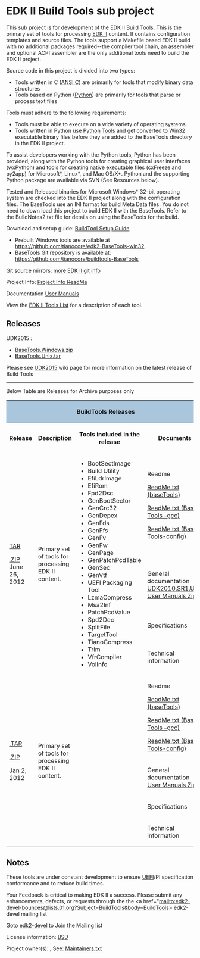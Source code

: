 = EDK II Build Tools sub project=
This sub project is for development of the EDK II Build Tools. This is the primary set of tools for processing [http://www.tianocore.org/edk2/ EDK II] content. It contains configuration templates and source files. The tools support a Makefile based EDK II build with no additional packages required--the compiler tool chain, an assembler and optional ACPI assembler are the only additional tools need to build the EDK II project.

Source code in this project is divided into two types:
* Tools written in C ([http://www.open-std.org/jtc1/sc22/wg14/ ANSI C]) are primarily for tools that modify binary data structures
* Tools based on Python ([http://www.python.org Python]) are primarily for tools that parse or process text files

Tools must adhere to the following requirements:
* Tools must be able to execute on a wide variety of operating systems.
* Tools written in Python use [[Python Tools]] and get converted to Win32 executable binary files before they are added to the BaseTools directory in the EDK II project. 

To assist developers working with the Python tools, Python has been provided, along with the Python tools for creating graphical user interfaces (wxPython) and tools for creating native executable files (cxFreeze and py2app) for Microsoft*, Linux*, and Mac OS/X*. Python and the supporting Python package are available via SVN (See Resources below).

Tested and Released binaries for Microsoft Windows* 32-bit operating system are checked into the EDK II project along with the configuration files. The BaseTools use an INI format for build Meta Data files. You do not need to down load this project to build EDK II with the BaseTools. Refer to the BuildNotes2.txt file for details on using the BaseTools for the build. 

Download and setup guide: [[BuildTool Setup Guide]]

* Prebuilt Windows tools are available at https://github.com/tianocore/edk2-BaseTools-win32. 
* BaseTools Git repository is available at: https://github.com/tianocore/buildtools-BaseTools 



Git source mirrors: [[EDK2 git|more EDK II git info]]

Project Info: [https://github.com/tianocore/buildtools-BaseTools/blob/master/ReadMe.txt Project Info ReadMe]

Documentation [https://github.com/tianocore/buildtools-BaseTools/tree/master/UserManuals User Manuals]


View the [[EDK II Tools List]] for a description of each tool.

== Releases == 

UDK2015 :
* [https://github.com/tianocore/udk/releases/download/UDK2015/BaseTools.Windows.zip BaseTools.Windows.zip]
* [https://github.com/tianocore/udk/releases/download/UDK2015/BaseTools.Unix.tar  BaseTools.Unix.tar]

Please see [[UDK2015]] wiki page for more information on the latest release of Build Tools<BR>

<hr>

Below Table are Releases for Archive purposes only


<div class="t_projects">

<table>
<tr><th colspan="4" style="background-color:#a9c6dd">BuildTools Releases</th></tr>
<tr>
<th>Release</th>
<th>Description</th>
<th>Tools included in the release</th>
<th>Documents</th>
</tr>


<tr>
<td rowspan="4">
[http://sourceforge.net/projects/edk2-buildtools/files/BuildTools_Source_Packages/BaseTools(Unix)_UDK2010.SR1.UP1.tar/download  TAR ]

[http://sourceforge.net/projects/edk2-buildtools/files/BuildTools_Source_Packages/BaseTools(Windows)_UDK2010.SR1.UP1.zip/download .ZIP] 
June 26, 2012
</td>
<td rowspan="4">Primary set of tools for processing EDK II content.</td>
<td rowspan="4">
*BootSectImage 
*Build Utility
*EfiLdrImage
*EfiRom
*Fpd2Dsc
*GenBootSector
*GenCrc32
*GenDepex
*GenFds
*GenFfs
*GenFv
*GenFw
*GenPage
*GenPatchPcdTable
*GenSec
*GenVtf
*UEFI Packaging Tool
*LzmaCompress
*Msa2Inf
*PatchPcdValue
*Spd2Dec
*SplitFile
*TargetTool
*TianoCompress
*Trim
*VfrCompiler
*VolInfo

</td>

<td>
<span class="docHeader">Readme</span>

[http://sourceforge.net/projects/edk2-buildtools/files/BuildTools_Source_Packages/ReadMe.txt/download ReadMe.txt (baseTools)]

[http://sourceforge.net/projects/edk2-buildtools/files/BuildTools_Source_Packages/ReadMe(Gcc).txt/download ReadMe.txt (Base Tools –gcc)]

[http://sourceforge.net/projects/edk2-buildtools/files/BuildTools_Source_Packages/ReadMe(Coonf).txt/download ReadMe.txt (Base-Tools-config)]
</td></tr>
<tr><td>
<span class="docHeader">General documentation</span>
[http://sourceforge.net/projects/edk2-buildtools/files/BuildTools_Source_Packages/UDK2010.SR1.UP1.UserManuals.zip/download UDK2010.SR1.UP1 User Manuals Zip]

</td></tr>
<tr><td>
<span class="docHeader">Specifications</span>

</td></tr>
<tr><td>
<span class="docHeader">Technical information</span>

</td></tr>

<tr>
<td rowspan="4">
[http://sourceforge.net/projects/edk2-buildtools/files/BuildTools_Source_Packages/BaseTools(Unix)_UDK2010.SR1.tar/download  .TAR ]

[http://sourceforge.net/projects/edk2-buildtools/files/BuildTools_Source_Packages/BaseTools(Windows)_UDK2010.SR1.zip/download .ZIP] 


Jan 2, 2012
</td>
<td rowspan="4">Primary set of tools for processing EDK II content.</td>
<td rowspan="4">
</td>

<td>
<span class="docHeader">Readme</span>

[http://sourceforge.net/projects/edk2-buildtools/files/BuildTools_Source_Packages/ReadMe.txt/download ReadMe.txt (baseTools)]

[http://sourceforge.net/projects/edk2-buildtools/files/BuildTools_Source_Packages/ReadMe(Gcc).txt/download ReadMe.txt (Base Tools –gcc)]

[http://sourceforge.net/projects/edk2-buildtools/files/BuildTools_Source_Packages/ReadMe(Coonf).txt/download ReadMe.txt (Base-Tools-config)]
</td></tr>
<tr><td>
<span class="docHeader">General documentation</span>
[http://sourceforge.net/projects/edk2-buildtools/files/BuildTools_Source_Packages/UserManuals.zip/download User Manuals Zip]

</td></tr>
<tr><td>
<span class="docHeader">Specifications</span>

</td></tr>
<tr><td>
<span class="docHeader">Technical information</span>

</td></tr>

</table>

</div>

== Notes ==
These tools are under constant development to ensure [[UEFI]]/PI specification conformance and to reduce build times. 

Your Feedback is critical to making EDK II a success. Please submit any enhancements, defects, or requests through the  the <a href="mailto:edk2-devel-bounces@lists.01.org?Subject=BuildTools&body=BuildTools> edk2-devel </a> mailing list

Goto  [[edk2-devel]]  to Join the Mailing list

License information: [http://www.opensource.org/licenses/bsd-license.php BSD]

Project owner(s):  {{sfuser|jcarsey}}, {{sfuser|lhauch}}  See: [https://raw.githubusercontent.com/tianocore/edk2/master/Maintainers.txt Maintainers.txt]
